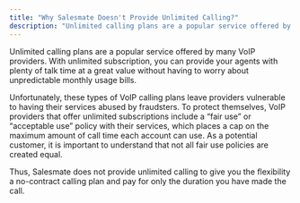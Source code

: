 ```yaml
---
title: "Why Salesmate Doesn't Provide Unlimited Calling?"
description: "Unlimited calling plans are a popular service offered by many VoIP providers. With unlimited subscription, you can provide your agents with plenty of ..."
---
```


Unlimited calling plans are a popular service offered by many VoIP providers. With unlimited subscription, you can provide your agents with plenty of talk time at a great value without having to worry about unpredictable monthly usage bills.

Unfortunately, these types of VoIP calling plans leave providers vulnerable to having their services abused by fraudsters. To protect themselves, VoIP providers that offer unlimited subscriptions include a “fair use” or “acceptable use” policy with their services, which places a cap on the maximum amount of call time each account can use. As a potential customer, it is important to understand that not all fair use policies are created equal.

Thus, Salesmate does not provide unlimited calling to give you the flexibility a no-contract calling plan and pay for only the duration you have made the call.